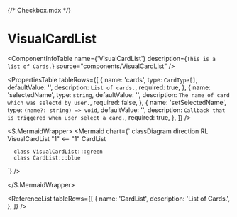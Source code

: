 {/* Checkbox.mdx */}



<Meta title="ApplicationModel/Components/Activities/Visual/VisualDifferentiation/VisualCardList/docs" />

# VisualCardList

<ComponentInfoTable
  name={'VisualCardList'}
  description={`This is a list of Cards.`}
  source="components/VisualCardList"
/>

<PropertiesTable
  tableRows={[
    {
      name: 'cards',
      type: `CardType[]`,
      defaultValue: '',
      description: `List of cards.`,
      required: true,
    },
    {
      name: 'selectedName',
      type: `string`,
      defaultValue: '',
      description: `The name of card which was selectd by user.`,
      required: false,
    },
    {
      name: 'setSelectedName',
      type: `(name?: string) => void`,
      defaultValue: '',
      description: `Callback that is triggered when user select a card.`,
      required: true,
    },
  ]}
/>

<S.MermaidWrapper>
<Mermaid
  chart={`
     classDiagram
     direction RL
      VisualCardList "1" <-- "1" CardList

      class VisualCardList:::green
      class CardList:::blue

`}
/>

</S.MermaidWrapper>

<ReferenceList
  tableRows={[
    {
      name: 'CardList',
      description: 'List of Cards.',
    },
  ]}
/>
